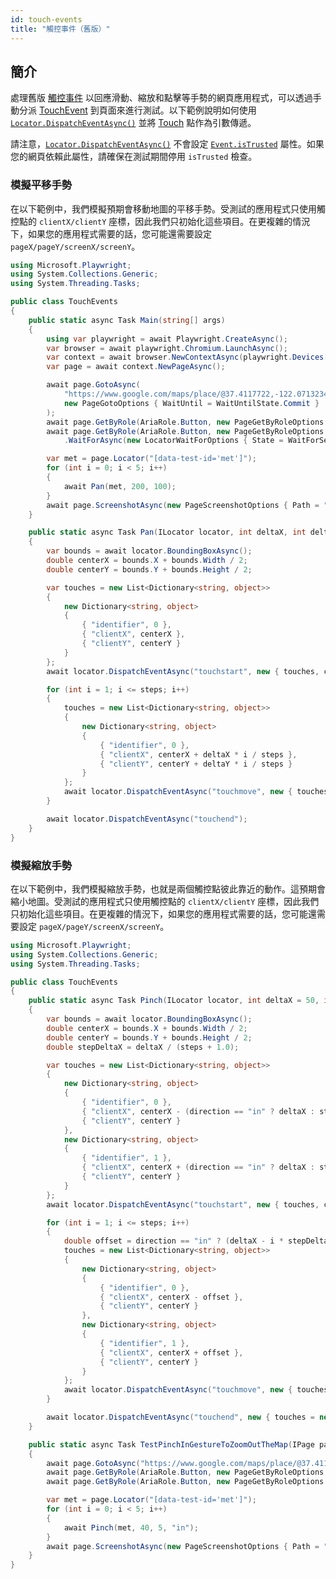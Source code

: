 ```yaml
---
id: touch-events
title: "觸控事件（舊版）"
---
```


## 簡介

處理舊版 [觸控事件](https://developer.mozilla.org/en-US/docs/Web/API/Touch_events) 以回應滑動、縮放和點擊等手勢的網頁應用程式，可以透過手動分派 [TouchEvent](https://developer.mozilla.org/en-US/docs/Web/API/TouchEvent/TouchEvent) 到頁面來進行測試。以下範例說明如何使用 [`Locator.DispatchEventAsync()`](/api/class-locator.mdx#locator-dispatch-event) 並將 [Touch](https://developer.mozilla.org/en-US/docs/Web/API/Touch) 點作為引數傳遞。

請注意，[`Locator.DispatchEventAsync()`](/api/class-locator.mdx#locator-dispatch-event) 不會設定 [`Event.isTrusted`](https://developer.mozilla.org/en-US/docs/Web/API/Event/isTrusted) 屬性。如果您的網頁依賴此屬性，請確保在測試期間停用 `isTrusted` 檢查。

### 模擬平移手勢

在以下範例中，我們模擬預期會移動地圖的平移手勢。受測試的應用程式只使用觸控點的 `clientX/clientY` 座標，因此我們只初始化這些項目。在更複雜的情況下，如果您的應用程式需要的話，您可能還需要設定 `pageX/pageY/screenX/screenY`。

```csharp
using Microsoft.Playwright;
using System.Collections.Generic;
using System.Threading.Tasks;

public class TouchEvents
{
    public static async Task Main(string[] args)
    {
        using var playwright = await Playwright.CreateAsync();
        var browser = await playwright.Chromium.LaunchAsync();
        var context = await browser.NewContextAsync(playwright.Devices["Pixel 7"]);
        var page = await context.NewPageAsync();

        await page.GotoAsync(
            "https://www.google.com/maps/place/@37.4117722,-122.0713234,15z",
            new PageGotoOptions { WaitUntil = WaitUntilState.Commit }
        );
        await page.GetByRole(AriaRole.Button, new PageGetByRoleOptions { Name = "Keep using web" }).ClickAsync();
        await page.GetByRole(AriaRole.Button, new PageGetByRoleOptions { Name = "Keep using web" })
            .WaitForAsync(new LocatorWaitForOptions { State = WaitForSelectorState.Hidden });

        var met = page.Locator("[data-test-id='met']");
        for (int i = 0; i < 5; i++)
        {
            await Pan(met, 200, 100);
        }
        await page.ScreenshotAsync(new PageScreenshotOptions { Path = "screenshot.png" });
    }

    public static async Task Pan(ILocator locator, int deltaX, int deltaY, int steps = 5)
    {
        var bounds = await locator.BoundingBoxAsync();
        double centerX = bounds.X + bounds.Width / 2;
        double centerY = bounds.Y + bounds.Height / 2;

        var touches = new List<Dictionary<string, object>>
        {
            new Dictionary<string, object>
            {
                { "identifier", 0 },
                { "clientX", centerX },
                { "clientY", centerY }
            }
        };
        await locator.DispatchEventAsync("touchstart", new { touches, changedTouches = touches, targetTouches = touches });

        for (int i = 1; i <= steps; i++)
        {
            touches = new List<Dictionary<string, object>>
            {
                new Dictionary<string, object>
                {
                    { "identifier", 0 },
                    { "clientX", centerX + deltaX * i / steps },
                    { "clientY", centerY + deltaY * i / steps }
                }
            };
            await locator.DispatchEventAsync("touchmove", new { touches, changedTouches = touches, targetTouches = touches });
        }

        await locator.DispatchEventAsync("touchend");
    }
}
```

### 模擬縮放手勢

在以下範例中，我們模擬縮放手勢，也就是兩個觸控點彼此靠近的動作。這預期會縮小地圖。受測試的應用程式只使用觸控點的 `clientX/clientY` 座標，因此我們只初始化這些項目。在更複雜的情況下，如果您的應用程式需要的話，您可能還需要設定 `pageX/pageY/screenX/screenY`。

```csharp
using Microsoft.Playwright;
using System.Collections.Generic;
using System.Threading.Tasks;

public class TouchEvents
{
    public static async Task Pinch(ILocator locator, int deltaX = 50, int steps = 5, string direction = "in")
    {
        var bounds = await locator.BoundingBoxAsync();
        double centerX = bounds.X + bounds.Width / 2;
        double centerY = bounds.Y + bounds.Height / 2;
        double stepDeltaX = deltaX / (steps + 1.0);

        var touches = new List<Dictionary<string, object>>
        {
            new Dictionary<string, object>
            {
                { "identifier", 0 },
                { "clientX", centerX - (direction == "in" ? deltaX : stepDeltaX) },
                { "clientY", centerY }
            },
            new Dictionary<string, object>
            {
                { "identifier", 1 },
                { "clientX", centerX + (direction == "in" ? deltaX : stepDeltaX) },
                { "clientY", centerY }
            }
        };
        await locator.DispatchEventAsync("touchstart", new { touches, changedTouches = touches, targetTouches = touches });

        for (int i = 1; i <= steps; i++)
        {
            double offset = direction == "in" ? (deltaX - i * stepDeltaX) : (stepDeltaX * (i + 1));
            touches = new List<Dictionary<string, object>>
            {
                new Dictionary<string, object>
                {
                    { "identifier", 0 },
                    { "clientX", centerX - offset },
                    { "clientY", centerY }
                },
                new Dictionary<string, object>
                {
                    { "identifier", 1 },
                    { "clientX", centerX + offset },
                    { "clientY", centerY }
                }
            };
            await locator.DispatchEventAsync("touchmove", new { touches, changedTouches = touches, targetTouches = touches });
        }

        await locator.DispatchEventAsync("touchend", new { touches = new List<object>(), changedTouches = new List<object>(), targetTouches = new List<object>() });
    }

    public static async Task TestPinchInGestureToZoomOutTheMap(IPage page)
    {
        await page.GotoAsync("https://www.google.com/maps/place/@37.4117722,-122.0713234,15z", new PageGotoOptions { WaitUntil = WaitUntilState.Commit });
        await page.GetByRole(AriaRole.Button, new PageGetByRoleOptions { Name = "Keep using web" }).ClickAsync();
        await page.GetByRole(AriaRole.Button, new PageGetByRoleOptions { Name = "Keep using web" }).WaitForAsync(new LocatorWaitForOptions { State = WaitForSelectorState.Hidden });

        var met = page.Locator("[data-test-id='met']");
        for (int i = 0; i < 5; i++)
        {
            await Pinch(met, 40, 5, "in");
        }
        await page.ScreenshotAsync(new PageScreenshotOptions { Path = "screenshot.png" });
    }
}
```


[Accessibility]: /api/class-accessibility.mdx "Accessibility"
[APIRequest]: /api/class-apirequest.mdx "APIRequest"
[APIRequestContext]: /api/class-apirequestcontext.mdx "APIRequestContext"
[APIResponse]: /api/class-apiresponse.mdx "APIResponse"
[APIResponseAssertions]: /api/class-apiresponseassertions.mdx "APIResponseAssertions"
[Browser]: /api/class-browser.mdx "Browser"
[BrowserContext]: /api/class-browsercontext.mdx "BrowserContext"
[BrowserType]: /api/class-browsertype.mdx "BrowserType"
[CDPSession]: /api/class-cdpsession.mdx "CDPSession"
[CDPSessionEvent]: /api/class-cdpsessionevent.mdx "CDPSessionEvent"
[Clock]: /api/class-clock.mdx "Clock"
[ConsoleMessage]: /api/class-consolemessage.mdx "ConsoleMessage"
[Dialog]: /api/class-dialog.mdx "Dialog"
[Download]: /api/class-download.mdx "Download"
[ElementHandle]: /api/class-elementhandle.mdx "ElementHandle"
[FileChooser]: /api/class-filechooser.mdx "FileChooser"
[FormData]: /api/class-formdata.mdx "FormData"
[Frame]: /api/class-frame.mdx "Frame"
[FrameLocator]: /api/class-framelocator.mdx "FrameLocator"
[JSHandle]: /api/class-jshandle.mdx "JSHandle"
[Keyboard]: /api/class-keyboard.mdx "Keyboard"
[Locator]: /api/class-locator.mdx "Locator"
[LocatorAssertions]: /api/class-locatorassertions.mdx "LocatorAssertions"
[Mouse]: /api/class-mouse.mdx "Mouse"
[Page]: /api/class-page.mdx "Page"
[PageAssertions]: /api/class-pageassertions.mdx "PageAssertions"
[Playwright]: /api/class-playwright.mdx "Playwright"
[PlaywrightAssertions]: /api/class-playwrightassertions.mdx "PlaywrightAssertions"
[Request]: /api/class-request.mdx "Request"
[Response]: /api/class-response.mdx "Response"
[Route]: /api/class-route.mdx "Route"
[Selectors]: /api/class-selectors.mdx "Selectors"
[TimeoutError]: /api/class-timeouterror.mdx "TimeoutError"
[Touchscreen]: /api/class-touchscreen.mdx "Touchscreen"
[Tracing]: /api/class-tracing.mdx "Tracing"
[Video]: /api/class-video.mdx "Video"
[WebError]: /api/class-weberror.mdx "WebError"
[WebSocket]: /api/class-websocket.mdx "WebSocket"
[WebSocketFrame]: /api/class-websocketframe.mdx "WebSocketFrame"
[WebSocketRoute]: /api/class-websocketroute.mdx "WebSocketRoute"
[Worker]: /api/class-worker.mdx "Worker"
[Element]: https://developer.mozilla.org/en-US/docs/Web/API/element "Element"
[EvaluationArgument]: /evaluating.mdx#evaluation-argument "EvaluationArgument"
[Promise]: https://developer.mozilla.org/en-US/docs/Web/JavaScript/Reference/Global_Objects/Promise "Promise"
[iterator]: https://developer.mozilla.org/en-US/docs/Web/JavaScript/Reference/Iteration_protocols "Iterator"
[origin]: https://developer.mozilla.org/en-US/docs/Glossary/Origin "Origin"
[selector]: https://developer.mozilla.org/en-US/docs/Web/CSS/CSS_Selectors "selector"
[Serializable]: https://developer.mozilla.org/en-US/docs/Web/JavaScript/Reference/Global_Objects/JSON/stringify#Description "Serializable"
[UIEvent.detail]: https://developer.mozilla.org/en-US/docs/Web/API/UIEvent/detail "UIEvent.detail"
[UnixTime]: https://en.wikipedia.org/wiki/Unix_time "Unix Time"
[xpath]: https://developer.mozilla.org/en-US/docs/Web/XPath "xpath"

[bool]: https://docs.microsoft.com/en-us/dotnet/api/system.boolean "bool"
[Date]: https://learn.microsoft.com/en-us/dotnet/api/system.datetime "DateTime"
[double]: https://docs.microsoft.com/en-us/dotnet/api/system.double "double"
[byte]: https://docs.microsoft.com/en-us/dotnet/api/system.byte "byte"
[int]: https://docs.microsoft.com/en-us/dotnet/api/system.int32 "int"
[long]: https://docs.microsoft.com/en-us/dotnet/api/system.int64 "long"
[void]: https://docs.microsoft.com/en-us/dotnet/csharp/language-reference/builtin-types/void "void"
[string]: https://docs.microsoft.com/en-us/dotnet/api/system.string "string"
[URL]: https://nodejs.org/api/url.html "URL"
[Regex]: https://docs.microsoft.com/en-us/dotnet/api/system.text.regularexpressions.regex "Regex"

[Action]: https://docs.microsoft.com/en-us/dotnet/api/system.action-1 "Action"
[Func]: https://docs.microsoft.com/en-us/dotnet/api/system.func-2 "Func"
[IEnumerable]: https://docs.microsoft.com/en-us/dotnet/api/system.collections.ienumerable "IEnumerable"
[IReadOnlyList]: https://learn.microsoft.com/en-us/dotnet/api/system.collections.generic.ireadonlylist-1?view=net-9.0 "IReadOnlyList"
[IDictionary]: https://docs.microsoft.com/en-us/dotnet/api/system.collections.idictionary "IDictionary"
[Task]: https://docs.microsoft.com/en-us/dotnet/api/system.threading.tasks.task?view=net-5.0 "Task"
[IReadOnlyDictionary]: https://docs.microsoft.com/en-us/dotnet/api/system.collections.generic.ireadonlydictionary-2 "IReadOnlyDictionary"
[JsonElement]: https://docs.microsoft.com/en-us/dotnet/api/system.text.json.jsonelement "JsonElement"

[all available image tags]: https://mcr.microsoft.com/en-us/product/playwright/dotnet/about "all available image tags"
[Microsoft Artifact Registry]: https://mcr.microsoft.com/en-us/product/playwright/dotnet/about "Microsoft Artifact Registry"
[Dockerfile.noble]: https://github.com/microsoft/playwright-dotnet/blob/main/utils/docker/Dockerfile.noble "Dockerfile.noble"

